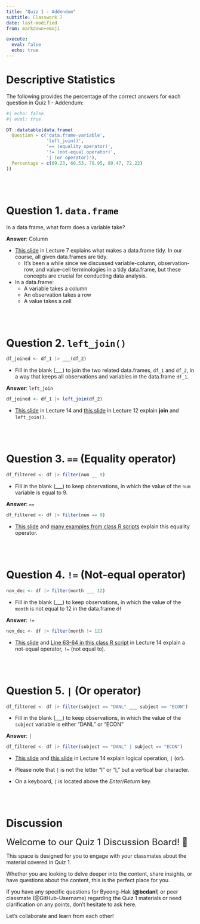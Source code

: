 ```yaml
---
title: "Quiz 1 - Addendum"
subtitle: Classwork 7
date: last-modified
from: markdown+emoji

execute: 
  eval: false
  echo: true
---
```


# Descriptive Statistics

The following provides the percentage of the correct answers for each question in Quiz 1 - Addendum:

```r
#| echo: false
#| eval: true

DT::datatable(data.frame(
  Question = c('data.frame-variable',
               'left_join()',
               '== (equality operator)',
               '!= (not-equal operator)',
               '| (or operator)'),
  Percentage = c(69.23, 60.53, 78.95, 89.47, 72.22)
))

```

<br><br>

# Question 1. `data.frame`
In a data frame, what form does a variable take?

**Answer**: Column

- [This slide](https://bcdanl.github.io/danl-lec/danl-101-lec-07-2024-0911.html?q=tidy#/r-basics-9) in Lecture 7 explains what makes a data.frame tidy. In our course, all given data.frames are tidy.
  - It’s been a while since we discussed variable-column, observation-row, and value-cell terminologies in a tidy data.frame, but these concepts are crucial for conducting data analysis.

- In a data.frame:
  - A variable takes a column
  - An observation takes a row
  - A value takes a cell
  
<br><br>

# Question 2. `left_join()`
```r
df_joined <- df_1 |> ___(df_2)
```

- Fill in the blank (___) to join the two related data.frames, `df_1` and `df_2`, in a way that keeps all observations and variables in the data.frame `df_1`.

**Answer**: `left_join`

```r
df_joined <- df_1 |> left_join(df_2)
```

- [This slide](https://bcdanl.github.io/danl-lec/danl-101-lec-14-2024-0930.html?q=left_join#/relational-data) in Lecture 14 and [this slide](https://bcdanl.github.io/danl-lec/danl-101-lec-12-2024-0925.html?q=relational#/relational-databases) in Lecture 12 explain **join** and `left_join()`.


<br><br>

# Question 3. `==` (Equality operator)
```r
df_filtered <- df |> filter(num __ 9) 
```

- Fill in the blank (___) to keep observations, in which the value of the `num` variable is equal to 9.

**Answer**: `==`

```r
df_filtered <- df |> filter(num == 9) 
```

- [This slide](https://bcdanl.github.io/danl-lec/danl-101-lec-14-2024-0930.html#/filter-observations-with-filter-4) and [many examples from class R scripts](https://github.com/search?q=repo%3Abcdanl%2F101-05-R%20%3D%3D&type=code) explain this equality operator.

<br><br>

# Question 4. `!=` (Not-equal operator)
```r
non_dec <- df |> filter(month ___ 12)
```

- Fill in the blank (___) to keep observations, in which the value of the `month` is not equal to 12 in the data.frame `df`

**Answer**: `!=`

```r
non_dec <- df |> filter(month != 12)
```

- [This slide](https://bcdanl.github.io/danl-lec/danl-101-lec-14-2024-0930.html#/filter-observations-with-filter-4) and [Line 63-64 in this class R script](https://github.com/search?q=repo%3Abcdanl%2F101-05-R+%21%3D&type=code) in Lecture 14 explain a not-equal operator, `!=` (not equal to).


<br><br>



# Question 5. `|` (Or operator)
```r
df_filtered <- df |> filter(subject == "DANL" ___ subject == "ECON")
```

- Fill in the blank (___) to keep observations, in which the value of the `subject` variable is either "DANL" or "ECON"

**Answer**: `|`

```r
df_filtered <- df |> filter(subject == "DANL" | subject == "ECON")
```


- [This slide](https://bcdanl.github.io/danl-lec/danl-101-lec-14-2024-0930.html#/filter-observations-with-filter-2) and [this slide](https://bcdanl.github.io/danl-lec/danl-101-lec-14-2024-0930.html#/filter-observations-with-filter-7) in Lecture 14 explain logical operation, `|` (or).

-	Please note that `|` is not the letter "I" or "l," but a vertical bar character.
  - On a keyboard, `|` is located above the *Enter/Return* key.


<br><br>


# Discussion 


<font size = "5">Welcome to our Quiz 1 Discussion Board! 👋 </font>


This space is designed for you to engage with your classmates about the material covered in Quiz 1.

Whether you are looking to delve deeper into the content, share insights, or have questions about the content, this is the perfect place for you.

If you have any specific questions for Byeong-Hak (**@bcdanl**) or peer classmate (@GitHub-Username) regarding the Quiz 1 materials or need clarification on any points, don't hesitate to ask here. 

Let's collaborate and learn from each other!

